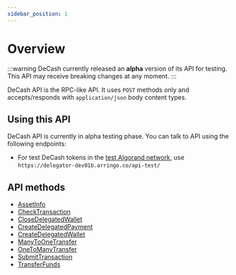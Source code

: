 ```yaml
---
sidebar_position: 1
---
```




# Overview

:::warning
DeCash currently released an **alpha** version of its API for testing. This API may receive breaking changes
at any moment.
:::

DeCash API is the RPC-like API. It uses `POST` methods only and accepts/responds with `application/json`
body content types.


## Using this API

DeCash API is currently in alpha testing phase. You can talk to API using the following endpoints:

+ For test DeCash tokens in the [test Algorand network](/docs/concepts/algorand#networks), use `https://delegator-dev01b.arringo.co/api-test/` 
<!-- + For DeCash tokens in the [main Algorand network](/docs/concepts/algorand#networks), use `https://` -->


## API methods

+ [AssetInfo](/docs/api/algorand/asset-info)
+ [CheckTransaction](/docs/api/algorand/check-transaction)
+ [CloseDelegatedWallet](/docs/api/algorand/close-delegated-wallet)
+ [CreateDelegatedPayment](/docs/api/algorand/create-delegated-payment)
+ [CreateDelegatedWallet](/docs/api/algorand/create-delegated-wallet)
+ [ManyToOneTransfer](/docs/api/algorand/many-to-one-transfer)
+ [OneToManyTransfer](/docs/api/algorand/one-to-many-transfer)
+ [SubmitTransaction](/docs/api/algorand/submit-transaction)
+ [TransferFunds](/docs/api/algorand/transfer-funds)
